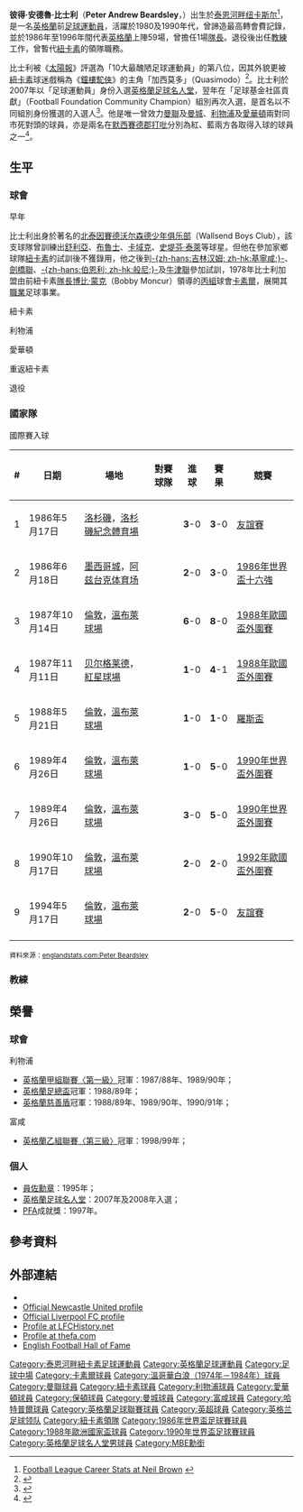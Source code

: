 {{noteTA|G1=EPL|G2=足球
|T=zh-hans:彼得·比尔兹利;zh-hk:彼得·比士利;zh-tw:彼得·比爾茲利;
|1=zh-hans:彼得;zh-hk:彼得;zh-tw:彼得;
|2=zh-hans:比尔兹利;zh-hk:比士利;zh-tw:比爾茲利;
|3=zh-hans:安德鲁;zh-hk:安德魯;zh-tw:安德魯;
|4=zh-hans:卡莱尔联; zh-hk:卡素爾;
|5=zh-hans:哈特尔普尔; zh-hk:哈特普爾;
|6=zh-hans:沃尔森德少年俱乐部; zh-hk:禾辛特男童會;
}}
{{Infobox football biography 2
|     playername = 彼得·比士利<br />''Peter Beardsley''
|          image =
|       fullname = Peter Andrew Beardsley
|    dateofbirth = {{birth date and age|1961|1|18|df=y}}
|    cityofbirth = [[Hexham|赫克瑟姆]]
| countryofbirth = [[英格蘭|英格蘭]]
|    currentclub = [[纽卡斯尔联足球俱乐部|紐卡素]]〈看守領隊〉
|       position = [[前鋒_(足球)|前鋒]]、[[中場|中場]]
|    youthyears1 = |youthclubs1 = [[Wallsend_Boys_Club|沃尔森德少年俱乐部]]
|    youthyears2 = |youthclubs2 = [[纽卡斯尔联足球俱乐部|紐卡素]]
|         years1 = 1979–1982 |clubs1 = [[卡莱尔联足球俱乐部|卡素爾]] |caps1  = 104 |goals1  = 22
|         years2 = 1981–1982 |clubs2 = [[Vancouver_Whitecaps_(NASL)|溫哥華白浪]] |caps2  = 48  |goals2  = 20
|         years3 = 1982–1983 |clubs3 = [[曼徹斯特聯足球俱樂部|曼聯]] |caps3  = 0   |goals3  = 0
|         years4 = 1983      |clubs4 = [[Vancouver_Whitecaps_(NASL)|溫哥華白浪]] |caps4  = 25  |goals4  = 8
|         years5 = 1983–1987 |clubs5 = [[纽卡斯尔联足球俱乐部|紐卡素]] |caps5  = 147 |goals5  = 61
|         years6 = 1987–1991 |clubs6 = [[利物浦足球俱乐部|利物浦]] |caps6  = 131 |goals6  = 46
|         years7 = 1991–1993 |clubs7 = [[埃弗顿足球俱乐部|愛華頓]] |caps7  = 81  |goals7  = 25
|         years8 = 1993–1997 |clubs8 = [[纽卡斯尔联足球俱乐部|紐卡素]] |caps8  = 129 |goals8  = 47
|         years9 = 1997–1998 |clubs9 = [[博尔顿足球俱乐部|保頓]] |caps9  = 17  |goals9  = 2
|        years10 = 1998      |clubs10 = → [[曼彻斯特城足球俱乐部|曼城]] |caps10 = 6   |goals10 = 0
|        years11 = 1998      |clubs11 = → [[富勒姆足球俱乐部|富咸]] |caps11 = 9  |goals11 = 2
|        years12 = 1998      |clubs12 = → [[富勒姆足球俱乐部|富咸]] |caps12 = 12  |goals12 = 3
|        years13 = 1998      |clubs13 = [[富勒姆足球俱乐部|富咸]] |caps13 = 1  |goals13 = 0
|        years14 = 1998–1999 |clubs14 = [[哈特尔普尔联足球俱乐部|哈特普爾]] |caps14 = 22  |goals14 = 2
|        years15 = 1999      |clubs15 = [[Melbourne_Knights|墨爾本騎士]] |caps15 = 2   |goals15 = 0
|      totalcaps = 734 |totalgoals = 238
| nationalyears1 = 1991–1992 |nationalteam1 = [[英格蘭足球代表乙隊|英格蘭B隊]] |nationalcaps1 = 2  |nationalgoals1 = 0
| nationalyears2 = 1986–1996 |nationalteam2 = [[英格蘭足球代表隊|英格蘭]] |nationalcaps2 = 59 |nationalgoals2 = 9
|  manageryears1 = 1999–2000 |managerclubs1 = [[英格蘭足球代表隊|英格蘭]]〈助教〉
|  manageryears2 = 2010-2010 |managerclubs2 = [[纽卡斯尔联足球俱乐部|紐卡素預備隊]]
|  manageryears3 = 2010     |managerclubs3 = [[纽卡斯尔联足球俱乐部|紐卡素]]〈看守領隊〉
}}
'''彼得·安德魯·比士利'''{{MBE}}（'''Peter Andrew Beardsley'''，{{bd|1961年|1月18日|catidx=Beardsley, Peter}}）出生於[[泰恩河畔纽卡斯尔|泰恩河畔纽卡斯尔]]<ref name=fl>[http://www.neilbrown.newcastlefans.com/player/peterbeardsley.htm Football League Career Stats at Neil Brown] {{webarchive|url=https://web.archive.org/web/20100723125136/http://www.neilbrown.newcastlefans.com/player/peterbeardsley.htm |date=2010-07-23 }}</ref>，是一名[[英格蘭|英格蘭]]前[[足球|足球]][[運動員|運動員]]，活躍於1980及1990年代，曾諦造最高轉會費記錄，並於1986年至1996年間代表[[英格蘭足球代表隊|英格蘭]]上陣59場，曾擔任1場[[隊長_(足球)|隊長]]。退役後出任[[教練|教練]]工作，曾暫代[[纽卡斯尔联足球俱乐部|紐卡素]]的領隊職務。

比士利被《[[太陽報_(英國)|太陽報]]》評選為「10大最醜陋足球運動員」的第八位，因其外貌更被[[纽卡斯尔联足球俱乐部|紐卡素]]球迷戲稱為《[[巴黎聖母院_(小說)|鐘樓駝俠]]》的主角「加西莫多」（Quasimodo）<ref>{{cite web |language=en |url=http://www.thesun.co.uk/sol/homepage/sport/top10s/article2281604.ece?offset=3 |title=Top 10 ugly footballers: 8. Peter Beardsley |publisher=''thesun.co.uk'' |accessdate=2010-12-07 |archive-date=2015-07-06 |archive-url=https://web.archive.org/web/20150706061809/http://www.thesun.co.uk/sol/homepage/sport/top10s/article2281604.ece?offset=3 }}</ref>。比士利於2007年以「足球運動員」身份入選[[英格蘭足球名人堂|英格蘭足球名人堂]]，翌年在「足球基金社區貢獻」（Football Foundation Community Champion）組別再次入選，是首名以不同組別身份獲選的入選人<ref>{{cite web|language=en |url=http://www.nationalfootballmuseum.com/pages/fame/Inductees/peterbeardsleycommchamp.htm |title=Peter Beardsley |publisher=''nationalfootballmuseum.com'' |accessdate=2010-12-07 |deadurl=yes |archiveurl=https://web.archive.org/web/20100817130502/http://www.nationalfootballmuseum.com/pages/fame/Inductees/peterbeardsleycommchamp.htm |archivedate=2010-08-17 }}</ref>。他是唯一曾效力[[曼徹斯特聯足球俱樂部|曼聯]]及[[曼彻斯特城足球俱乐部|曼城]]、[[利物浦足球俱乐部|利物浦]]及[[埃弗顿足球俱乐部|愛華頓]]兩對同市死對頭的球員，亦是兩名在[[默西賽德郡打吡|默西賽德郡打吡]]分別為紅、藍兩方各取得入球的球員之一<ref>{{cite web |language=en |url=http://www.goal.com/en/news/9/england/2009/05/15/1266597/goalcoms-top-50-peter-beardsley-31 |title=Goal.com's Top 50 English Players: Peter Beardsley (31) |publisher=''goal.com'' |accessdate=2010-12-09 |archive-date=2021-04-13 |archive-url=https://web.archive.org/web/20210413144319/https://www.goal.com/en/news/9/england/2009/05/15/1266597/goalcoms-top-50-peter-beardsley-31 }}</ref>。

==生平==
===球會===
;早年
比士利出身於著名的[[北泰因賽德|北泰因賽德]][[Wallsend_Boys_Club|沃尔森德少年俱乐部]]（Wallsend Boys Club），該支球隊曾訓練出[[阿兰·希勒|舒利亞]]、[[史蒂夫·布鲁斯|布魯士]]、[[迈克尔·卡里克|卡域克]]、[[斯蒂芬·泰勒|史堤芬·泰萊]]等球星。但他在參加家鄉球隊[[纽卡斯尔联足球俱乐部|紐卡素]]的試訓後不獲錄用，他之後到[[吉林汉姆足球俱乐部|-{zh-hans:吉林汉姆; zh-hk:基寧咸;}-]]、[[剑桥联足球俱乐部|劍橋聯]]、[[伯恩利足球俱乐部|-{zh-hans:伯恩利; zh-hk:般尼;}-]]及[[牛津联足球俱乐部|牛津聯]]參加試訓，1978年比士利加盟由前紐卡素[[隊長_(足球)|隊長]][[博比·蒙克|博比·蒙克]]（Bobby Moncur）領導的[[英格蘭足球聯賽|丙組]]球會[[卡莱尔联足球俱乐部|卡素爾]]，展開其[[職業|職業]]足球事業。 

;紐卡素

;利物浦

;愛華頓

;重返紐卡素

;退役

===國家隊===

;國際賽入球
{| class="wikitable"
! # !! 日期 !! 場地 !! 對賽球隊 !! 進球 !! 賽果 !! 競賽
|-
| 1 || 1986年5月17日 || [[洛杉磯|洛杉磯]]，[[洛杉磯紀念體育場|洛杉磯紀念體育場]] || {{fb|MEX}}  || '''3'''-0 || '''3'''-0 || [[友誼賽|友誼賽]]
|-
| 2 || 1986年6月18日 || [[墨西哥城|墨西哥城]]，[[阿兹台克体育场|阿兹台克体育场]] || {{fb|PAR}} || '''2'''-0 || '''3'''-0 || [[1986年世界盃足球賽#十六強|1986年世界盃十六強]]
|-
| 3 || 1987年10月14日 || [[倫敦|倫敦]]，[[温布利球场_(1923年)|溫布萊球場]] || {{fb|TUR}} || '''6'''-0 || '''8'''-0 || [[1988年欧洲足球锦标赛#外圍賽|1988年歐國盃外圍賽]]
|-
| 4 || 1987年11月11日 || [[贝尔格莱德|贝尔格莱德]]，[[紅星球場|紅星球場]] || {{fb|YUG}} || '''1'''-0 || '''4'''-1 || [[1988年欧洲足球锦标赛#外圍賽|1988年歐國盃外圍賽]]
|-
| 5 || 1988年5月21日 || [[倫敦|倫敦]]，[[温布利球场_(1923年)|溫布萊球場]] || {{fb|SCO}} || '''1'''-0 || '''1'''-0 || [[羅斯盃足球賽|羅斯盃]]
|-
| 6 || 1989年4月26日 || [[倫敦|倫敦]]，[[温布利球场_(1923年)|溫布萊球場]] || {{fb|ALB}} || '''1'''-0 || '''5'''-0 || [[1990年世界盃足球賽|1990年世界盃外圍賽]]
|-
| 7 || 1989年4月26日 || [[倫敦|倫敦]]，[[温布利球场_(1923年)|溫布萊球場]] || {{fb|ALB}} || '''3'''-0 || '''5'''-0 || [[1990年世界盃足球賽|1990年世界盃外圍賽]]
|-
| 8 || 1990年10月17日 || [[倫敦|倫敦]]，[[温布利球场_(1923年)|溫布萊球場]] || {{fb|POL}} || '''2'''-0 || '''2'''-0 || [[1992年欧洲足球锦标赛#外圍賽|1992年歐國盃外圍賽]]
|-
| 9 || 1994年5月17日 || [[倫敦|倫敦]]，[[温布利球场_(1923年)|溫布萊球場]] || {{fb|GRE}} || '''2'''-0 || '''5'''-0 || [[友誼賽|友誼賽]]
|-
|}
<small>資料來源：[http://www.englandstats.com/playerreport.php?pid=91 englandstats.com:Peter Beardsley] {{Wayback|url=http://www.englandstats.com/playerreport.php?pid=91 |date=20110522062650 }}</small>

===教練===

==榮譽==
===球會===
;利物浦
*[[英格蘭足球聯賽|英格蘭甲組聯賽〈第一級〉]]冠軍：1987/88年、1989/90年；
*[[英格蘭足總盃|英格蘭足總盃]]冠軍：1988/89年；
*[[英格蘭社區盾|英格蘭慈善盾]]冠軍：1988/89年、1989/90年、1990/91年；
;富咸
*[[英格蘭足球聯賽|英格蘭乙組聯賽〈第三級〉]]冠軍：1998/99年；

===個人===
*[[大英帝國勳章|員佐勳章]]：1995年；
*[[英格蘭足球名人堂|英格蘭足球名人堂]]：2007年及2008年入選；
*[[PFA|PFA]]成就獎：1997年。

==參考資料==
{{reflist}}

==外部連結==
* {{Soccerbase|522|彼得·比士利}}
* [https://web.archive.org/web/20131003185302/http://www.nufc.co.uk/page/Club/History/Legends/0,,10278~2108891,00.html Official Newcastle United profile]
* [https://web.archive.org/web/20090413012359/http://www.liverpoolfc.tv/team/past_players/players/beardsley/ Official Liverpool FC profile]
* [http://www.lfchistory.net/player_profile.asp?player_id=264 Profile at LFCHistory.net] {{Wayback|url=http://www.lfchistory.net/player_profile.asp?player_id=264 |date=20100617023021 }}
* [https://www.thefa.com/England/All-Teams/Players/B/Peter-Beardsley Profile at thefa.com] {{Wayback|url=https://www.thefa.com/England/All-Teams/Players/B/Peter-Beardsley |date=20160113055253 }}
* [https://web.archive.org/web/20070811001406/http://www.nationalfootballmuseum.com/halloffame.htm English Football Hall of Fame]

{{1986年世界盃足球賽英格蘭參賽名單}}
{{1990年世界盃足球賽英格蘭參賽名單}}
{{1993/94年英超PFA年度最佳陣容}}

{{Authority control}}
{{DEFAULTSORT:Beardsley, Peter}}
[[Category:泰恩河畔紐卡素足球運動員|Category:泰恩河畔紐卡素足球運動員]]
[[Category:英格蘭足球運動員|Category:英格蘭足球運動員]]
[[Category:足球中場|Category:足球中場]]
[[Category:卡素爾球員|Category:卡素爾球員]]
[[Category:溫哥華白浪（1974年－1984年）球員|Category:溫哥華白浪（1974年－1984年）球員]]
[[Category:曼聯球員|Category:曼聯球員]]
[[Category:紐卡素球員|Category:紐卡素球員]]
[[Category:利物浦球員|Category:利物浦球員]]
[[Category:愛華頓球員|Category:愛華頓球員]]
[[Category:保頓球員|Category:保頓球員]]
[[Category:曼城球員|Category:曼城球員]]
[[Category:富咸球員|Category:富咸球員]]
[[Category:哈特普爾球員|Category:哈特普爾球員]]
[[Category:英格蘭足球聯賽球員|Category:英格蘭足球聯賽球員]]
[[Category:英超球員|Category:英超球員]]
[[Category:英格兰足球领队|Category:英格兰足球领队]]
[[Category:紐卡素領隊|Category:紐卡素領隊]]
[[Category:1986年世界盃足球賽球員|Category:1986年世界盃足球賽球員]]
[[Category:1988年歐洲國家盃球員|Category:1988年歐洲國家盃球員]]
[[Category:1990年世界盃足球賽球員|Category:1990年世界盃足球賽球員]]
[[Category:英格蘭足球名人堂男球員|Category:英格蘭足球名人堂男球員]]
[[Category:MBE勳銜|Category:MBE勳銜]]